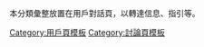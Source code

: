 {{Wikipedia category}}
本分類彙整放置在用戶對話頁，以轉達信息、指引等。

<!--Categories-->
[[Category:用戶頁模板|Category:用戶頁模板]]
[[Category:討論頁模板|Category:討論頁模板]]